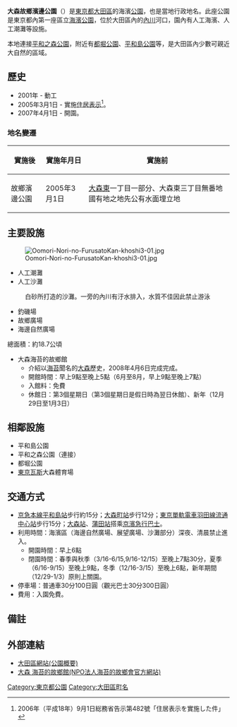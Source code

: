 {{Infobox park
|park        = 大森故鄉濱邊公園
|image       = OomoriFurusatonoHamabePark-khoshi3-01.jpg
|image size  = 300px
|alt         = 
|caption     = 大森故鄉濱邊公園
|type        =
|location    = {{JPN}}[[東京都|東京都]]<br />[[大田區|大田區]]故鄉濱邊公園1番1號<br />[[大田區|大田區]][[平和之森公園_(大田區)|平和之森公園]]2番2號<br />[[大田區|大田區]][[大森東|大森東]]一丁目34番2號
|coordinates = {{Coord|35|34|23|N|139|44|30|E|type:landmark|display=inline,title}}
|size        = 12.8公頃（含水域）
|opened      = 2007年4月1日
|operator    = 大田區
|visitors    =
|status      = 早上5點30分至晚上9點開放
|equipment   = [[#主要設施|主要設施]]
|parking_lot = 147台
|access      = [[#交通方式|交通方式]]
|website     = [https://web.archive.org/web/20110814123513/http://www.city.ota.tokyo.jp/midokoro/park/furusatonohamabe/index.html 大森故鄉濱邊公園]
}}
{{Infobox Settlement
|official_name = 故鄉濱邊公園
|native_name =
|settlement_type = [[町|町]]
|image_skyline =
|imagesize =
|image_caption =
|image_flag =
|image_seal =
| image_map =
| map_caption =
| pushpin_map = Tokyo city
|subdivision_type = [[國家|國家]]
|subdivision_name = [[File:Flag_of_Japan.svg|border]] [[日本|日本]]
|subdivision_type1 = [[都道府縣|都道府縣]]
|subdivision_name1 = [[File:Flag_of_Tokyo_Prefecture.svg|25px]] [[東京都|東京都]]
|subdivision_type2 = [[東京都區部|特別區]]
|subdivision_name2 = [[File:Flag_of_Ota,_Tokyo.svg|25px]] [[大田區|大田區]]
|subdivision_type3 =
|subdivision_name3 =
|established_title =
|established_date =
|government_type =
|leader_title =
|leader_name =
|area_magnitude =
|area_total_sq_mi =
|area_total_km2 =
|area_land_sq_mi =
|area_land_km2 =
|area_urban_sq_mi =
|area_urban_km2 =
|area_metro_km2 =
|area_metro_sq_mi =
|population_as_of= 2013年（平成25年）8月1日
|population_footnotes =<ref>[http://www.city.ota.tokyo.jp/kuseijoho/suuji/jinkou/setai_jinkou/oota_suji2508.html 大田区ホームページ：平成25年8月1日現在]</ref>
|population_total = 0
|population_urban =
|population_metro =
|population_density_sq_mi =
|population_density_km2 =0
| timezone = [[日本標準時間|JST]]
| utc_offset = +9
|timezone_DST =
|utc_offset_DST =
|latd=35|latm=34|lats=23|latNS=N
|longd=139|longm=44|longs=30|longEW=E
|elevation_footnotes=
|elevation_m =
|elevation_ft =
|postal_code_type = [[郵遞區號|郵遞區號]]
|postal_code = 143-0007
|area_code =
|website =
|footnotes =
}}
'''大森故鄉濱邊公園'''（{{jpn|j=大森ふるさとの浜辺公園|hg=おおもりふるさとのはまべこうえん|rm=Ōmorifurusatonohamabekōen|f=y}}）是[[東京都|東京都]][[大田區|大田區]]的海濱[[公園|公園]]，也是當地行政地名。此座公園是東京都內第一座區立[[海濱公園|海濱公園]]，位於大田區內的[[內川_(東京都)|內川]]河口，園內有人工海濱、人工潮灘等設施。

本地連接[[平和之森公園_(大田區)|平和之森公園]]，附近有[[都堀公園|都堀公園]]、[[平和島公園|平和島公園]]等，是大田區內少數可親近大自然的區域。

== 歷史 ==
* 2001年 - 動工
* 2005年3月1日 - 實施[[住居表示|住居表示]]<ref>2006年（平成18年）9月1日総務省告示第482號「住居表示を實施した件」</ref>。
* 2007年4月1日 - 開園。

=== 地名變遷 ===
{| class="wikitable"
|-
!實施後
!實施年月日
!實施前
|-
|故鄉濱邊公園
|2005年3月1日
|[[大森東|大森東]]一丁目一部分、大森東三丁目無番地國有地之地先公有水面埋立地
|}

== 主要設施 ==
[[File:Oomori-Nori-no-FurusatoKan-khoshi3-01.jpg|thumb]]
*人工潮灘
*人工沙灘
:白砂所打造的沙灘。一旁的內川有汙水排入，水質不佳因此禁止游泳
*釣磯場
*故鄉廣場
*海邊自然廣場
總面積：約18.7公頃

*大森海苔的故鄉館
**介紹以[[海苔|海苔]]聞名的[[大森_(大田區)|大森]]歷史，2008年4月6日完成完成。
**開館時間：早上9點至晚上5點（6月至8月，早上9點至晚上7點）
**入館料：免費
**休館日：第3個星期日（第3個星期日是假日時為翌日休館）、新年（12月29日至1月3日）

== 相鄰設施 ==
*平和島公園
*平和之森公園（連接）
*都堀公園
*[[東京瓦斯|東京瓦斯]]大森體育場

== 交通方式 ==
* [[京急本線|京急本線]][[平和島站|平和島站]]步行約15分；[[大森町站|大森町站]]步行12分；[[東京單軌電車羽田線|東京單軌電車羽田線]][[流通中心站|流通中心站]]步行15分；[[大森站_(東京都)|大森站]]、[[蒲田站|蒲田站]]搭乘[[京濱急行巴士|京濱急行巴士]]。
*利用時間：海濱區（海邊自然廣場、展望廣場、沙灘部分）深夜、清晨禁止進入。
**開園時間：早上6點
**閉園時間：春季與秋季（3/16-6/15,9/16-12/15）至晚上7點30分，夏季（6/16-9/15）至晚上9點，冬季（12/16-3/15）至晚上6點，新年期間（12/29-1/3）原則上關園。
*停車場：普通車30分100日圓（觀光巴士30分300日圓）
*費用：入園免費。

== 備註 ==
{{Reflist}}

== 外部連結 ==
* [https://web.archive.org/web/20130825063440/http://www.city.ota.tokyo.jp/midokoro/park/furusatonohamabe.html 大田區網站(公園概要)]
* [http://norinoyakata.web.fc2.com/index.html 大森 海苔的故鄉館(NPO法人海苔的故鄉會官方網站)]{{Wayback|url=http://norinoyakata.web.fc2.com/index.html |date=20130306000119 }}

{{Geographic Location
|中央 = 故鄉濱邊公園
|北 = [[大森東|大森東]]
|東北 =
|東 = 大森東（公有水面）
|東南 =
|南 = 大森東
|西南 =
|西 = 大森東
|西北 =
|image =
}}

{{大田區的町名}}
{{DEFAULTSORT:Ōmorifurusatonohamabekōen}}
[[Category:東京都公園|Category:東京都公園]]
[[Category:大田區町名|Category:大田區町名]]